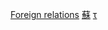 {{Navbox
|name  = 蘇聯外交
|title =  {{flagicon|Soviet Union}} [[苏联外交]]
|state    = {{{state|autocollapse}}}
|listclass = hlist
|image = [[Image:Coat of arms of the Soviet Union 1.svg|100px|蘇聯國徽]]

|groupstyle = padding:0.15em 1.0em; line-height:1.1em; <!--reduces gap between wrapped groupname lines-->

|group1 = 雙邊關係
|list1  = 
* {{link-en|阿爾巴尼亞－蘇聯關係|Albania–Soviet Union relations|阿爾巴尼亞}}
* {{link-en|安哥拉－蘇聯關係|Angola–Soviet Union relations|安哥拉}}
* {{link-en|波羅的海國家－蘇聯關係|Baltic–Soviet relations|波羅的海國家}}
* {{link-en|布基納法索－蘇聯關係|Burkina Faso–Soviet Union relations|布基納法索}}
* {{link-en|加拿大－蘇聯關係|Canada–Soviet Union relations|加拿大}}
* [[中苏关系|中國]]
** [[中華民國與俄羅斯關係|中華民國]]
** [[中俄关系|中華人民共和國]]
* {{link-en|古巴－蘇聯關係|Cuba–Soviet Union relations|古巴}}
* {{link-en|捷克斯洛伐克－蘇聯關係|Czechoslovakia–Soviet Union relations|捷克斯洛找克}}
* {{link-en|丹麥－蘇聯關係|Denmark–Soviet Union relations|丹麥}}
* 德國
** {{link-en|1941年前蘇德關係|Germany–Soviet Union relations before 1941|威瑪及納粹德國}}
** {{link-en|東德－蘇聯關係|East Germany–Soviet Union relations|東德}}
* {{link-en|格林納達－蘇聯關係|Grenada–Soviet Union relations|格林納達}}
* {{link-en|聖座－蘇聯關係|Holy See–Soviet Union relations|聖座}}
* {{link-en|俄羅斯－匈牙利關係 (1945-1991)|Russian-Hungarian relations, 1945-1991|匈牙利}}
* {{link-en|印度－蘇聯關係|India–Soviet Union relations|印度}}
* {{link-en|蘇聯與阿以衝突|Soviet Union and the Arab–Israeli conflict|以色列}}
* {{link-en|象牙海岸－蘇聯關係|Ivory Coast–Soviet Union relations|象牙海岸}}
* [[日苏关系|日本]]
*[[老撾－蘇聯關係|老撾]]
* {{link-en|馬來西亞－蘇聯關係|Malaysia–Soviet Union relations|馬來西亞}}
* {{link-en|挪威－蘇聯關係|Norway–Soviet Union relations|挪威}}
* {{link-en|巴基斯坦－蘇聯關係|Pakistan–Soviet Union relations|巴基斯坦}}
* {{link-en|菲律賓－蘇聯關係|Philippines–Soviet Union relations|菲律賓}}
* {{link-en|蘇聯－湯加關係|Soviet Union–Tonga relations|湯加}}
* {{link-en|蘇聯－土耳其關係|Soviet Union–Turkey relations|土耳其}}
* {{link-en|英蘇關係|United Kingdom–Soviet Union relations|英國}}
* [[美蘇關係|美國]]
* {{link-en|蘇聯－瓦努阿圖關係|Soviet Union–Vanuatu relations|瓦努阿圖}}
|group2 = 多邊關係
|list2 =
* [[共产国际]]
* [[苏联之友]]
* {{link-en|經濟互助委員會間的國際關係|International relations within the Comecon|經濟互助委員會}}
* [[华沙条约组织]]
* [[蘇聯與聯合國|聯合國]]
* [[苏联与外国文化关系协会]]
|group3 = 主義和政策
|list3 =
* [[勃列日涅夫主義]]
* [[三和路線]]
* {{link-en|歐洲共通之家|Common European Home}}
* [[辛納屈主義]]
* {{link-en|蘇聯對外貿易|Foreign trade of the Soviet Union|對外貿易}}
* {{link-en|蘇聯軍事佔領|Military occupations by the Soviet Union|佔領}}

|belowclass = hlist
|belowstyle = padding:0.35em 0; line-height:1.2em;
|below = 
* [[苏联建交列表]]
* [[苏联外交部]] 
}}<noinclude>
{{collapsible option}}
[[Category:蘇聯政治|Foreign relations]]
[[Category:各国外交导航模板|蘇]]
[[Category:蘇聯外交|τ]]
</noinclude>